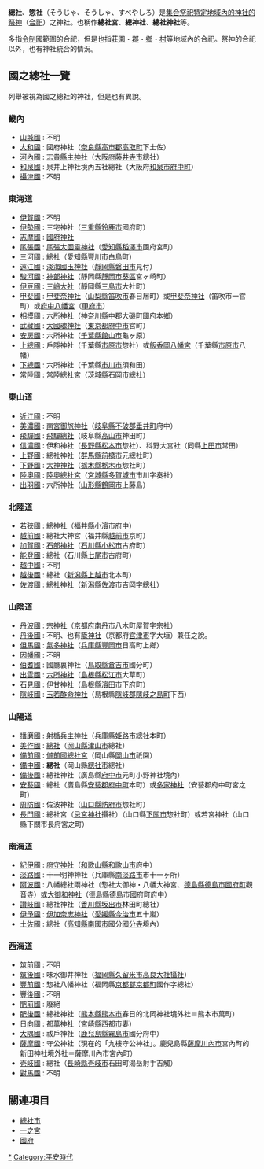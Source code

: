 {{otheruses|subject=日本令制國時代的神社種類|other=名為「總社」的城市|總社市}}
'''總社'''、'''惣社'''（そうじゃ、そうしゃ、すべやしろ）是<u>集合祭祀特定地域內的[[神社|神社]]的[[祭神|祭神]]</u>（[[合祀|合祀]]）之神社。也稱作'''總社宮'''、'''總神社'''、'''總社神社'''等。

多指[[令制國|令制國]]範圍的合祀，但是也指[[莊園|莊園]]・[[郡|郡]]・[[鄉|鄉]]・[[村|村]]等地域內的合祀。祭神的合祀以外，也有神社統合的情況。

== 國之總社一覽 ==
列舉被視為國之總社的神社，但是也有異說。

=== 畿內 ===
* [[山城國|山城國]] : 不明
* [[大和國|大和國]] : 國府神社（[[奈良縣|奈良縣]][[高市郡|高市郡]][[高取町|高取町]]下土佐）
* [[河內國|河內國]] : [[志貴縣主神社|志貴縣主神社]]（[[大阪府|大阪府]][[藤井寺市|藤井寺市]]總社）
* [[和泉國|和泉國]] : 泉井上神社境內五社總社（大阪府[[和泉市|和泉市]][[和泉府中|府中町]]）
* [[攝津國|攝津國]] : 不明

=== 東海道 ===
* [[伊賀國|伊賀國]] : 不明
* [[伊勢國|伊勢國]] : 三宅神社（[[三重縣|三重縣]][[鈴鹿市|鈴鹿市]]國府町）
* [[志摩國|志摩國]] : [[國府神社|國府神社]]
* [[尾張國|尾張國]] : [[尾張大國靈神社|尾張大國靈神社]]（[[愛知縣|愛知縣]][[稻澤市|稻澤市]]國府宮町）
* [[三河國|三河國]] : 總社（愛知縣[[豐川市|豐川市]]白鳥町）
* [[遠江國|遠江國]] : [[淡海國玉神社|淡海國玉神社]]（[[靜岡縣|靜岡縣]][[磐田市|磐田市]]見付）
* [[駿河國|駿河國]] : [[靜岡淺間神社|神部神社]]（靜岡縣[[靜岡市|靜岡市]][[葵區|葵區]]宮ヶ崎町）
* [[伊豆國|伊豆國]] : [[三嶋大社|三嶋大社]]（靜岡縣[[三島市|三島市]]大社町）
* [[甲斐國|甲斐國]] : [[甲斐奈神社_(笛吹市春日居町)|甲斐奈神社]]（[[山梨縣|山梨縣]][[笛吹市|笛吹市]]春日居町）或[[甲斐奈神社_(笛吹市一宮町)|甲斐奈神社]]（笛吹市一宮町）或[[八幡神社_(甲府市宮前町)|府中八幡宮]]（[[甲府市|甲府市]]）
* [[相模國|相模國]] : [[六所神社_(大磯町)|六所神社]]（[[神奈川縣|神奈川縣]][[中郡|中郡]][[大磯町|大磯町]]國府本鄉）
* [[武藏國|武藏國]] : [[大國魂神社|大國魂神社]]（[[東京都|東京都]][[府中市_(東京都)|府中市]]宮町）
* [[安房國|安房國]] : 六所神社（[[千葉縣|千葉縣]][[館山市|館山市]]龜ヶ原）
* [[上總國|上總國]] : 戶隱神社（千葉縣[[市原市|市原市]]惣社）或[[飯香岡八幡宮|飯香岡八幡宮]]（千葉縣[[市原市|市原市]]八幡）
* [[下總國|下總國]] : 六所神社（千葉縣[[市川市|市川市]]須和田）
* [[常陸國|常陸國]] : [[常陸總社宮|常陸總社宮]]（[[茨城縣|茨城縣]][[石岡市|石岡市]]總社）

=== 東山道 ===
* [[近江國|近江國]] : 不明
* [[美濃國|美濃國]] : [[南宮御旅神社|南宮御旅神社]]（[[岐阜縣|岐阜縣]][[不破郡|不破郡]][[垂井町|垂井町]]府中）
* [[飛驒國|飛驒國]] : [[飛驒總社|飛驒總社]]（岐阜縣[[高山市|高山市]]神田町）
* [[信濃國|信濃國]] : 伊和神社（[[長野縣|長野縣]][[松本市|松本市]]惣社）、科野大宮社（同縣[[上田市|上田市]]常田）
* [[上野國|上野國]] : 總社神社（[[群馬縣|群馬縣]][[前橋市|前橋市]]元總社町）
* [[下野國|下野國]] : [[大神神社_(栃木市)|大神神社]]（[[栃木縣|栃木縣]][[栃木市|栃木市]]惣社町）
* [[陸奧國|陸奧國]] : [[陸奧總社宮|陸奧總社宮]]（[[宮城縣|宮城縣]][[多賀城市|多賀城市]]市川字奏社）
* [[出羽國|出羽國]] : 六所神社（[[山形縣|山形縣]][[鶴岡市|鶴岡市]]上藤島）

=== 北陸道 ===
* [[若狹國|若狹國]] : 總神社（[[福井縣|福井縣]][[小濱市|小濱市]]府中）
* [[越前國|越前國]] : 總社大神宮（福井縣[[越前市|越前市]]京町）
* [[加賀國|加賀國]] : [[石部神社_(小松市)|石部神社]]（[[石川縣|石川縣]][[小松市|小松市]]古府町）
* [[能登國|能登國]] : 總社（石川縣[[七尾市|七尾市]]古府町）
* [[越中國|越中國]] : 不明
* [[越後國|越後國]] : 總社（[[新潟縣|新潟縣]][[上越市|上越市]]北本町）
* [[佐渡國|佐渡國]] : 總社神社（新潟縣[[佐渡市|佐渡市]]吉岡字總社）

=== 山陰道 ===
* [[丹波國|丹波國]] : [[宗神社|宗神社]]（[[京都府|京都府]][[南丹市|南丹市]]八木町屋賀字宗社）
* [[丹後國|丹後國]] : 不明、也有[[籠神社|籠神社]]（京都府[[宮津市|宮津市]]字大垣）兼任之說。
* [[但馬國|但馬國]] : [[氣多神社_(豐岡市)|氣多神社]]（[[兵庫縣|兵庫縣]][[豐岡市|豐岡市]]日高町上鄉）
* [[因幡國|因幡國]] : 不明
* [[伯耆國|伯耆國]] : 國廳裏神社（[[鳥取縣|鳥取縣]][[倉吉市|倉吉市]]國分町）
* [[出雲國|出雲國]] : [[六所神社_(松江市)|六所神社]]（[[島根縣|島根縣]][[松江市|松江市]]大草町）
* [[石見國|石見國]] : 伊甘神社（島根縣[[濱田市|濱田市]]下府町）
* [[隱岐國|隱岐國]] : [[玉若酢命神社|玉若酢命神社]]（島根縣[[隱岐郡|隱岐郡]][[隱岐之島町|隱岐之島町]]下西）

=== 山陽道 ===
* [[播磨國|播磨國]] : [[射楯兵主神社|射楯兵主神社]]（兵庫縣[[姫路市|姫路市]]總社本町）
* [[美作國|美作國]] : [[總社_(津山市)|總社]]（[[岡山縣|岡山縣]][[津山市|津山市]]總社）
* [[備前國|備前國]] : [[備前國總社宮|備前國總社宮]]（岡山縣[[岡山市|岡山市]]祇園）
* [[備中國|備中國]] : '''總社'''（岡山縣[[總社市|總社市]]總社）
* [[備後國|備後國]] : 總社神社（廣島縣[[府中市_(廣島縣)|府中市]]元町小野神社境內）
* [[安藝國|安藝國]] : 總社（廣島縣[[安藝郡_(廣島縣)|安藝郡]][[府中町|府中町]]本町）或[[多家神社|多家神社]]（安藝郡府中町宮之町）
* [[周防國|周防國]] : 佐波神社（[[山口縣|山口縣]][[防府市|防府市]]惣社町）
* [[長門國|長門國]] : 總社宮（[[忌宮神社|忌宮神社]]攝社）（山口縣[[下關市|下關市]]惣社町）或若宮神社（山口縣下關市長府宮之町）

=== 南海道 ===
* [[紀伊國|紀伊國]] : [[府守神社|府守神社]]（[[和歌山縣|和歌山縣]][[和歌山市|和歌山市]]府中）
* [[淡路國|淡路國]] : 十一明神神社（兵庫縣[[南淡路市|南淡路市]]市十一ヶ所）
* [[阿波國|阿波國]] : 八幡總社兩神社（惣社大御神・八幡大神宮、[[德島縣|德島縣]][[德島市|德島市]][[國府町_(德島縣)|國府町]]觀音寺）或[[大御和神社|大御和神社]]（德島縣德島市國府町府中）
* [[讚岐國|讚岐國]] : 總社神社（[[香川縣|香川縣]][[坂出市|坂出市]]林田町總社）
* [[伊予國|伊予國]] : [[伊加奈志神社|伊加奈志神社]]（[[愛媛縣|愛媛縣]][[今治市|今治市]]五十嵐）
* [[土佐國|土佐國]] : 總社（[[高知縣|高知縣]][[南國市|南國市]]國分[[土佐國分寺|國分寺]]境內）

=== 西海道 ===
* [[筑前國|筑前國]] : 不明
* [[筑後國|筑後國]] : 味水御井神社（[[福岡縣|福岡縣]][[久留米市|久留米市]][[高良大社|高良大社]][[攝社|攝社]]）
* [[豐前國|豐前國]] : 惣社八幡神社（福岡縣[[京都郡|京都郡]][[京都町|京都町]]國作字總社）
* [[豐後國|豐後國]] : 不明
* [[肥前國|肥前國]] : 廢絕
* [[肥後國|肥後國]] : 總社神社（[[熊本縣|熊本縣]][[熊本市|熊本市]]春日的北岡神社境外社＝熊本市萬町）
* [[日向國|日向國]] : [[都萬神社|都萬神社]]（[[宮崎縣|宮崎縣]][[西都市|西都市]]妻）
* [[大隅國|大隅國]] : 祓戶神社（[[鹿兒島縣|鹿兒島縣]][[霧島市|霧島市]]國分府中）
* [[薩摩國|薩摩國]] : 守公神社（現在的「九樓守公神社」。鹿兒島縣[[薩摩川內市|薩摩川內市]]宮內町的新田神社境外社＝薩摩川內市宮內町）
* [[壱岐國|壱岐國]] : 總社（[[長崎縣|長崎縣]][[壱岐市|壱岐市]]石田町湯岳射手吉觸）
* [[對馬國|對馬國]] : 不明

== 關連項目 ==
* [[總社市|總社市]]
* [[一之宮|一之宮]]
* [[國府_(日本歷史)|國府]]

[[Category:總社|*]]
[[Category:平安時代|Category:平安時代]]